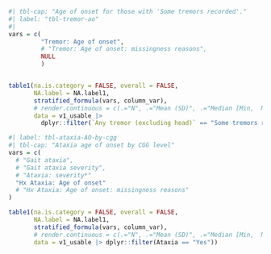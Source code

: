 
```r
#| tbl-cap: "Age of onset for those with 'Some tremors recorded'."
#| label: "tbl-tremor-ao"
#| 
vars = c(
         "Tremor: Age of onset",
         # "Tremor: Age of onset: missingness reasons",
         NULL
         )


table1(na.is.category = FALSE, overall = FALSE,
       NA.label = NA.label1,
       stratified_formula(vars, column_var),
       # render.continuous = c(.="N", .="Mean (SD)", .="Median [Min,  Max]"),
       data = v1_usable |> 
         dplyr::filter(`Any tremor (excluding head)` == "Some tremors recorded"))
```

```r
#| label: tbl-ataxia-AO-by-cgg
#| tbl-cap: "Ataxia age of onset by CGG level"
vars = c(
  # "Gait ataxia",
  # "Gait ataxia severity",
  # "Ataxia: severity*"
  "Hx Ataxia: Age of onset"
  # "Hx Ataxia: Age of onset: missingness reasons"
)

table1(na.is.category = FALSE, overall = FALSE,
       NA.label = NA.label1,
       stratified_formula(vars, column_var),
       # render.continuous = c(.="N", .="Mean (SD)", .="Median [Min,  Max]"),
       data = v1_usable |> dplyr::filter(Ataxia == "Yes"))
```

<br>

